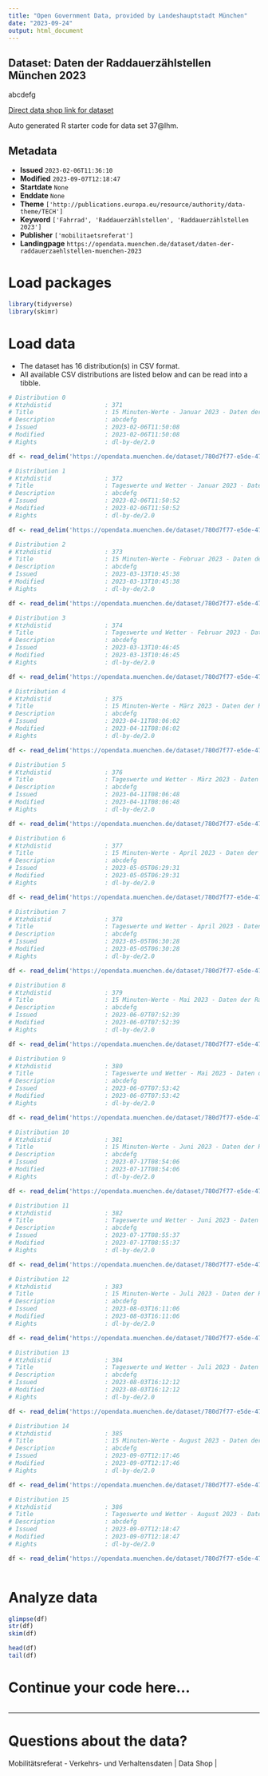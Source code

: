 ```yaml
---
title: "Open Government Data, provided by Landeshauptstadt München"
date: "2023-09-24"
output: html_document
---
```


## Dataset: Daten der Raddauerzählstellen München 2023

abcdefg

[Direct data shop link for dataset](https://opendata.muenchen.de/dataset/37@lhm)

Auto generated R starter code for data set 37@lhm.

## Metadata

- **Issued** `2023-02-06T11:36:10`
- **Modified** `2023-09-07T12:18:47`
- **Startdate** `None`
- **Enddate** `None`
- **Theme** `['http://publications.europa.eu/resource/authority/data-theme/TECH']`
- **Keyword** `['Fahrrad', 'Raddauerzählstellen', 'Raddauerzählstellen 2023']`
- **Publisher** `['mobilitaetsreferat']`
- **Landingpage** `https://opendata.muenchen.de/dataset/daten-der-raddauerzaehlstellen-muenchen-2023`


# Load packages

```r

library(tidyverse)
library(skimr)

```

# Load data

-   The dataset has 16 distribution(s) in CSV format.
-   All available CSV distributions are listed below and can be read into a tibble.

```r

# Distribution 0
# Ktzhdistid               : 371
# Title                    : 15 Minuten-Werte - Januar 2023 - Daten der Raddauerzählstellen München
# Description              : abcdefg
# Issued                   : 2023-02-06T11:50:08
# Modified                 : 2023-02-06T11:50:08
# Rights                   : dl-by-de/2.0

df <- read_delim('https://opendata.muenchen.de/dataset/780d7f77-e5de-47bb-8b34-9bc321c567a1/resource/63899327-2f90-42f8-8953-9344a158129b/download/rad_2023_01_15min.csv')

# Distribution 1
# Ktzhdistid               : 372
# Title                    : Tageswerte und Wetter - Januar 2023 - Daten der Raddauerzählstellen München
# Description              : abcdefg
# Issued                   : 2023-02-06T11:50:52
# Modified                 : 2023-02-06T11:50:52
# Rights                   : dl-by-de/2.0

df <- read_delim('https://opendata.muenchen.de/dataset/780d7f77-e5de-47bb-8b34-9bc321c567a1/resource/c2d22114-8ca0-44d5-895a-39b422977cff/download/rad_2023_01_tage.csv')

# Distribution 2
# Ktzhdistid               : 373
# Title                    : 15 Minuten-Werte - Februar 2023 - Daten der Raddauerzählstellen München
# Description              : abcdefg
# Issued                   : 2023-03-13T10:45:38
# Modified                 : 2023-03-13T10:45:38
# Rights                   : dl-by-de/2.0

df <- read_delim('https://opendata.muenchen.de/dataset/780d7f77-e5de-47bb-8b34-9bc321c567a1/resource/6f9f934a-d70c-4deb-b365-de79c21f5e44/download/rad_2023_02_15min.csv')

# Distribution 3
# Ktzhdistid               : 374
# Title                    : Tageswerte und Wetter - Februar 2023 - Daten der Raddauerzählstellen München
# Description              : abcdefg
# Issued                   : 2023-03-13T10:46:45
# Modified                 : 2023-03-13T10:46:45
# Rights                   : dl-by-de/2.0

df <- read_delim('https://opendata.muenchen.de/dataset/780d7f77-e5de-47bb-8b34-9bc321c567a1/resource/5506ca79-edb7-4241-90eb-e8406430fab4/download/rad_2023_02_tage.csv')

# Distribution 4
# Ktzhdistid               : 375
# Title                    : 15 Minuten-Werte - März 2023 - Daten der Raddauerzählstellen München
# Description              : abcdefg
# Issued                   : 2023-04-11T08:06:02
# Modified                 : 2023-04-11T08:06:02
# Rights                   : dl-by-de/2.0

df <- read_delim('https://opendata.muenchen.de/dataset/780d7f77-e5de-47bb-8b34-9bc321c567a1/resource/e8536f7f-d03a-4dce-8b9e-81907fdff40f/download/rad_2023_03_15min.csv')

# Distribution 5
# Ktzhdistid               : 376
# Title                    : Tageswerte und Wetter - März 2023 - Daten der Raddauerzählstellen München
# Description              : abcdefg
# Issued                   : 2023-04-11T08:06:48
# Modified                 : 2023-04-11T08:06:48
# Rights                   : dl-by-de/2.0

df <- read_delim('https://opendata.muenchen.de/dataset/780d7f77-e5de-47bb-8b34-9bc321c567a1/resource/51898d07-2aa5-4ee7-977d-c0b80f8910a3/download/rad_2023_03_tage.csv')

# Distribution 6
# Ktzhdistid               : 377
# Title                    : 15 Minuten-Werte - April 2023 - Daten der Raddauerzählstellen München
# Description              : abcdefg
# Issued                   : 2023-05-05T06:29:31
# Modified                 : 2023-05-05T06:29:31
# Rights                   : dl-by-de/2.0

df <- read_delim('https://opendata.muenchen.de/dataset/780d7f77-e5de-47bb-8b34-9bc321c567a1/resource/653f1acb-f02e-4ba6-8dc3-fe1c975a28be/download/rad_2023_04_15min.csv')

# Distribution 7
# Ktzhdistid               : 378
# Title                    : Tageswerte und Wetter - April 2023 - Daten der Raddauerzählstellen München
# Description              : abcdefg
# Issued                   : 2023-05-05T06:30:28
# Modified                 : 2023-05-05T06:30:28
# Rights                   : dl-by-de/2.0

df <- read_delim('https://opendata.muenchen.de/dataset/780d7f77-e5de-47bb-8b34-9bc321c567a1/resource/b12f851c-70a4-4864-9efe-1f6ee85c24dc/download/rad_2023_04_tage.csv')

# Distribution 8
# Ktzhdistid               : 379
# Title                    : 15 Minuten-Werte - Mai 2023 - Daten der Raddauerzählstellen München
# Description              : abcdefg
# Issued                   : 2023-06-07T07:52:39
# Modified                 : 2023-06-07T07:52:39
# Rights                   : dl-by-de/2.0

df <- read_delim('https://opendata.muenchen.de/dataset/780d7f77-e5de-47bb-8b34-9bc321c567a1/resource/c5e32d17-6162-4d66-b3a1-e5509eba07e2/download/rad_2023_05_15min.csv')

# Distribution 9
# Ktzhdistid               : 380
# Title                    : Tageswerte und Wetter - Mai 2023 - Daten der Raddauerzählstellen München
# Description              : abcdefg
# Issued                   : 2023-06-07T07:53:42
# Modified                 : 2023-06-07T07:53:42
# Rights                   : dl-by-de/2.0

df <- read_delim('https://opendata.muenchen.de/dataset/780d7f77-e5de-47bb-8b34-9bc321c567a1/resource/98d6814b-8850-4859-9266-f04fd941e68a/download/rad_2023_05_tage.csv')

# Distribution 10
# Ktzhdistid               : 381
# Title                    : 15 Minuten-Werte - Juni 2023 - Daten der Raddauerzählstellen München
# Description              : abcdefg
# Issued                   : 2023-07-17T08:54:06
# Modified                 : 2023-07-17T08:54:06
# Rights                   : dl-by-de/2.0

df <- read_delim('https://opendata.muenchen.de/dataset/780d7f77-e5de-47bb-8b34-9bc321c567a1/resource/f79567a5-9d2a-4274-b54a-5d34112ac13c/download/rad_2023_06_15min.csv')

# Distribution 11
# Ktzhdistid               : 382
# Title                    : Tageswerte und Wetter - Juni 2023 - Daten der Raddauerzählstellen München
# Description              : abcdefg
# Issued                   : 2023-07-17T08:55:37
# Modified                 : 2023-07-17T08:55:37
# Rights                   : dl-by-de/2.0

df <- read_delim('https://opendata.muenchen.de/dataset/780d7f77-e5de-47bb-8b34-9bc321c567a1/resource/9bfaf5ce-868b-44bb-8963-45028087dfc7/download/rad_2023_06_tage.csv')

# Distribution 12
# Ktzhdistid               : 383
# Title                    : 15 Minuten-Werte - Juli 2023 - Daten der Raddauerzählstellen München
# Description              : abcdefg
# Issued                   : 2023-08-03T16:11:06
# Modified                 : 2023-08-03T16:11:06
# Rights                   : dl-by-de/2.0

df <- read_delim('https://opendata.muenchen.de/dataset/780d7f77-e5de-47bb-8b34-9bc321c567a1/resource/24f8cb55-05b5-40d0-9ef7-fc66d1e53fd1/download/rad_2023_07_15min.csv')

# Distribution 13
# Ktzhdistid               : 384
# Title                    : Tageswerte und Wetter - Juli 2023 - Daten der Raddauerzählstellen München
# Description              : abcdefg
# Issued                   : 2023-08-03T16:12:12
# Modified                 : 2023-08-03T16:12:12
# Rights                   : dl-by-de/2.0

df <- read_delim('https://opendata.muenchen.de/dataset/780d7f77-e5de-47bb-8b34-9bc321c567a1/resource/26fb8325-c885-4911-8a10-c4b880402283/download/rad_2023_07_tage.csv')

# Distribution 14
# Ktzhdistid               : 385
# Title                    : 15 Minuten-Werte - August 2023 - Daten der Raddauerzählstellen München
# Description              : abcdefg
# Issued                   : 2023-09-07T12:17:46
# Modified                 : 2023-09-07T12:17:46
# Rights                   : dl-by-de/2.0

df <- read_delim('https://opendata.muenchen.de/dataset/780d7f77-e5de-47bb-8b34-9bc321c567a1/resource/88ca9f2b-3505-4855-9b7d-dee58bc5eb72/download/rad_2023_08_15min.csv')

# Distribution 15
# Ktzhdistid               : 386
# Title                    : Tageswerte und Wetter - August 2023 - Daten der Raddauerzählstellen München
# Description              : abcdefg
# Issued                   : 2023-09-07T12:18:47
# Modified                 : 2023-09-07T12:18:47
# Rights                   : dl-by-de/2.0

df <- read_delim('https://opendata.muenchen.de/dataset/780d7f77-e5de-47bb-8b34-9bc321c567a1/resource/d87fab0d-5701-4507-8575-f76408805967/download/rad_2023_08_tage.csv')



```

# Analyze data

```r

glimpse(df)
str(df)
skim(df)

head(df)
tail(df)

```

# Continue your code here...

```r

```

------------------------------------------------------------------------

# Questions about the data?

Mobilitätsreferat - Verkehrs- und Verhaltensdaten | Data Shop | 
